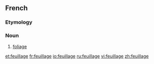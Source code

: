 ==French==

===Etymology===
{{suffix|feuille|age}}

===Noun===
{{infl|fr|noun}}

# [[foliage]]

[[et:feuillage]]
[[fr:feuillage]]
[[io:feuillage]]
[[ru:feuillage]]
[[vi:feuillage]]
[[zh:feuillage]]